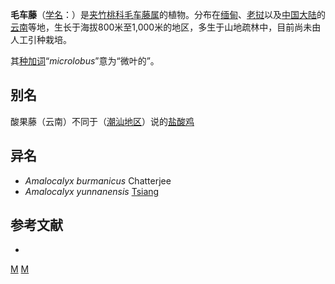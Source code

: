 {{Speciesbox
| genus = Amalocalyx
| species = microlobus 
| authority = Pierre, 1906
}}

'''毛车藤'''（[[学名|学名]]：{{lang|la|''Amalocalyx microlobus''}}）是[[夹竹桃科|夹竹桃科]][[毛车藤属|毛车藤属]]的植物。分布在[[缅甸|缅甸]]、[[老挝|老挝]]以及[[中国大陆|中国大陆]]的[[云南|云南]]等地，生长于海拔800米至1,000米的地区，多生于山地疏林中，目前尚未由人工引种栽培。

其[[种加词|种加词]]“''microlobus''”意为“微叶的”。

== 别名 ==
酸果藤（云南）不同于（[[潮汕地区|潮汕地区]]）说的[[盐酸鸡|盐酸鸡]]

== 异名 ==
* ''Amalocalyx burmanicus'' Chatterjee
* ''Amalocalyx yunnanensis'' [[蒋英_(植物学家)|Tsiang]]

== 参考文献 ==
<div class="references-small">
* {{cite web| url =http://www.bioinfo.cn/db05/KmzwSpecies.php?action=view&id=483| title =毛车藤| work =《中国高等植物数据库全库》| publisher =中国科学院微生物研究所| author =昆明植物研究所| accessdate =2009-02-21| deadurl =yes| archiveurl =https://web.archive.org/web/20160305014307/http://www.bioinfo.cn/db05/KmzwSpecies.php?action=view&id=483| archivedate =2016-03-05}}
</div>
{{Taxonbar|from=Q17037238}}

[[Category:毛车藤属|M]]
[[Category:_1906年描述的植物|M]]